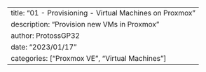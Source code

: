 ---
title: "01 - Provisioning - Virtual Machines on Proxmox"
description: "Provision new VMs in Proxmox"
author: ProtossGP32
date: "2023/01/17"
categories: ["Proxmox VE", "Virtual Machines"]
---